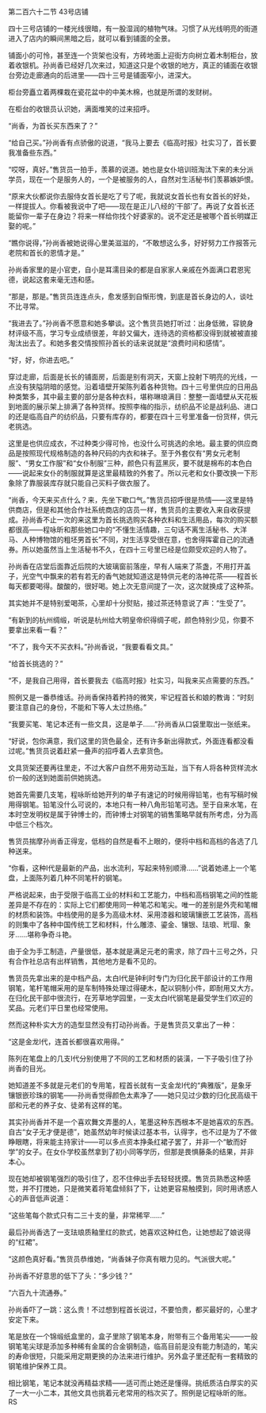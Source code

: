 

第二百六十二节 43号店铺

四十三号店铺的一楼光线很暗，有一股湿润的植物气味。习惯了从光线明亮的街道进入了店内的瞬间黑暗之后，就可以看到铺面的全景。

铺面小的可怜，甚至连一个货架也没有，方砖地面上迎街方向树立着木制柜台，放着收银机。孙尚香已经好几次来过，知道这只是个收银的地方，真正的铺面在收银台旁边走廊通向的后进里――四十三号是铺面窄小，进深大。

柜台旁矗立着两棵栽在瓷花盆中的中美木棉，也就是所谓的发财树。

在柜台的收银员认识她，满面堆笑的过来招呼。

“尚香，为首长买东西来了？”

“给自己买。”孙尚香有点骄傲的说道，“我马上要去《临高时报》社实习了，首长要我准备些东西。”

“哎呀，真好。”售货员一拍手，羡慕的说道。她也是女仆培训班淘汰下来的未分派学员，现在一个是服务人的，一个是被服务的人，自然对生活秘书们羡慕嫉妒恨。

“原来大伙都说你去服侍女首长是吃了亏了呢，我就说女首长也有女首长的好处，一样提拔人。你看被我说中了吧――现在是正儿八经的‘干部’了。再说了女首长还能留你一辈子在身边？将来一样给你找个好婆家的。说不定还是被哪个首长明媒正娶的呢。”

“瞧你说得，”孙尚香被她说得心里美滋滋的，“不敢想这么多，好好努力工作报答元老院和首长的恩情才是。”

孙尚香家里的是小官吏，自小是耳濡目染的都是自家家人亲戚在外面满口君恩宪德，说起这套来毫无违和感。

“那是，那是。”售货员连连点头，愈发感到自惭形愧，到底是首长身边的人，谈吐不比寻常。

“我进去了。”孙尚香不愿意和她多攀谈。这个售货员她打听过：出身低微，容貌身材评级不高，学习专业成绩很差，年龄又偏大，连待选的资格都没得到就被被直接淘汰出去了。和她多套交情按照孙首长的话来说就是“浪费时间和感情”。

“好，好，你进去吧。”

穿过走廊，后面是长长的铺面房，后面是别有洞天，天窗上投射下明亮的光线，一点没有狭隘阴暗的感觉。沿着墙壁开架陈列着各种货物。四十三号里供应的日用品种类繁多，其中最主要的部分是各种衣料，堪称琳琅满目：整整一面墙壁从天花板到地面的展示架上排满了各种货样。按照李梅的指示，纺织品不论是战利品、进口的还是临高自产的纺织品，只要有库存的，都要在四十三号里准备一份货样，供元老挑选。

这里是也供应成衣，不过种类少得可怜，也没什么可挑选的余地。最主要的供应商品是按照现代规格制造的各种尺码的内衣和袜子。至于外套仅有“男女元老制服”、“男女工作服”和“女仆制服”三种，颜色只有蓝黑灰，要不就是棉布的本色白――说起来女仆的制服就算是这里最精致的外套了。所以元老和女仆要改换一下形象除了靠服装库存就只能自己买料子做衣服了。

“尚香，今天来买点什么？来，先坐下歇口气。”售货员招呼很是热情――这里是特供商店，但是和其他合作社系统商店的店员一样，售货员的主要收入来自收获提成。孙尚香不止一次的来这里为首长挑选购买各种衣料和生活用品，每次的购买额都很高――程咏昕和那些她口中的“不懂生活情趣，三句话不离生活秘书、大洋马、人种博物馆的粗坯男首长”不同，对生活享受很在意，也舍得挥霍自己的流通券。所以她虽然当上生活秘书不久，在四十三号里已经是位颇受欢迎的人物了。

孙尚香在店堂后面靠近后院的大玻璃窗前落座，早有人端来了茶盏，不用打开盖子，光空气中飘来的若有若无的香气她就知道这是特供元老的洛神花茶――程首长每天都要喝得。酸酸的，很好喝。她上次无意间提了一次，这次就换成了这种茶。

其实她并不是特别爱喝茶，心里却十分熨贴，接过茶还特意说了声：“生受了”。

“有新到的杭州绸缎，听说是杭州给大明皇帝织得绸子呢，颜色特别少见，你要不要拿出来看一看？”

“不了，我今天不买衣料。”孙尚香说，“我要看看文具。”

“给首长挑选的？”

“不，是我自己用得，首长要我去《临高时报》社实习，叫我来买点需要的东西。”

照例又是一番恭维话。孙尚香保持着矜持的微笑，牢记程首长和娘的教诲：“时刻要注意自己的身份，不能和下等人太过热络。”

“我要买笔、笔记本还有一些文具，这是单子……”孙尚香从口袋里取出一张纸来。

“好说，包你满意，我们这里的货色最全，还有许多新出得款式，外面连看都没看过呢。”售货员说着赶紧一叠声的招呼着人去拿货色。

文具货架还要再往里走，不过大客户自然不用劳动玉趾，当下有人将各种货样流水价一般的送到她面前供她挑选。

她首先需要几支笔，程咏昕给她开列的单子有速记的时候用得铅笔，也有写稿时候用得钢笔。铅笔没什么可说的，本地只有一种八角形铅笔可选。至于自来水笔，在本时空发明权是属于钟博士的，而钟博士对钢笔的销售策略早就有所考虑，分为高中低三个档次。

售货员揣摩孙尚香正得宠，低档的自然是看不上眼的，便将中档和高档的各选了几种送来。

“你看，这种I代是最新的产品，出水流利，写起来特别顺滑……”说着她递上一个笔盘，上面陈列着几种不同笔杆的钢笔。

严格说起来，由于受限于临高工业的材料和工艺能力，中档和高档钢笔之间的性能差异是不存在的：实际上它们都使用同一种笔芯和笔尖。唯一的差别是外壳和笔帽的材质和装饰。中档使用的是多为高级木材、采用漆器和玻璃镶嵌工艺装饰，高档的则集中了各种中国传统工艺和材料，什么雕漆、鎏金、镶银、珐琅、玳瑁、象牙……堪称争奇斗艳。

由于全为手工制造，产量很低，基本就是满足元老的需求，除了四十三号之外，只有合作社总店有出样销售，其他地方是看不见的。

售货员先拿出来的是中档产品，太白I代是钟利时专门为归化民干部设计的工作用钢笔，笔杆笔帽采用的是车制特殊处理过得硬木，配以铜制小件，即耐用又大方。在归化民干部中很流行，在芳草地学园里，一支太白I代钢笔是最受学生们欢迎的奖品。元老们平日里也经常使用。

然而这种朴实大方的造型显然没有打动孙尚香。于是售货员又拿出了一种：

“这是金龙I代，连首长都很喜欢用得。”

陈列在笔盘上的几支I代分别使用了不同的工艺和材质的装潢，一下子吸引住了孙尚香的目光。

她知道差不多就是元老们的专用笔，程首长就有一支金龙I代的“典雅版”，是象牙镶银嵌珍珠的钢笔――孙尚香觉得颜色太素净了――她只见过少数的归化民高级干部和元老的养子女、徒弟有这样的笔。

其实孙尚香并不是一个喜欢舞文弄墨的人，笔墨这种东西根本不是她喜欢的东西。自古“女子无才便是德”，她虽然幼年时候读过基本书，认得字，也不过是为了不做睁眼瞎，将来能主持家计――可以多点资本挣条红裙子罢了，并非一个“敏而好学”的女子。在女仆学校虽然拿到了初小同等学历，但那是畏惧藤条的结果，并非本心。

现在她却被钢笔强烈的吸引住了，忍不住伸出手去轻轻抚摸。售货员熟悉这种感觉，并不打搅她，只是微笑着将笔盘倾斜了下，让她更容易触摸到，同时用诱惑人心的声音低声说道：

“这些笔每个款式只有二三十支的量，非常稀罕……”

最后孙尚香选了一支珐琅质釉里红的款式，她喜欢这种红色，让她想起了娘说得的“红裙”。

“这颜色真好看。”售货员恭维她，“尚香妹子你真有眼力见的。气派很大呢。”

孙尚香不好意思的低下了头：“多少钱？”

“六百九十流通券。”

孙尚香吓了一跳：这么贵！不过想到程首长说过，不要怕贵，都买最好的，心里才安定下来。

笔是放在一个锦缎纸盒里的，盒子里除了钢笔本身，附带有三个备用笔尖――一般钢笔笔尖球是添加多种稀有金属的合金钢制造，临高目前是没有能力制造的，笔尖的寿命很短，只能采用定期更换的办法来进行维护。另外盒子里还配有一套精致的钢笔维护保养工具。

相比钢笔，笔记本就没再精益求精――适可而止她还是懂得。挑纸质洁白厚实的买了一大一小二本，其他文具也挑着元老常用的档次买了。照例是记程咏昕的账。RS

